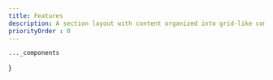 ```yaml
---
title: Features
description: A section layout with content organized into grid-like compartments, making it easy to present multiple elements neatly and clearly.
priorityOrder : 0
---
```



    ..._components
}

<BlockPreview
    title="Cards"
    src="/blocks-preview/features/cards"
    code={cardsCode}
    client:visible
/>

<BlockPreview
    title="Stacked"
    src="/blocks-preview/features/stacked"
    code={stackedCode}
    client:visible
/>